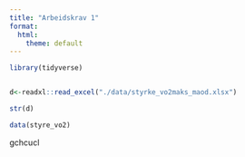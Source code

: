 ```yaml
---
title: "Arbeidskrav 1"
format:
  html:
    theme: default
---
```


```r
library(tidyverse)


d<-readxl::read_excel("./data/styrke_vo2maks_maod.xlsx")

str(d)

```
```r
data(styre_vo2)
```

gchcucl